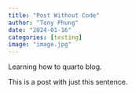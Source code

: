 ```yaml
---
title: "Post Without Code"
author: "Tony Phung"
date: "2024-01-16"
categories: [testing]
image: "image.jpg"
---
```


Learning how to quarto blog.

This is a post with just this sentence.
